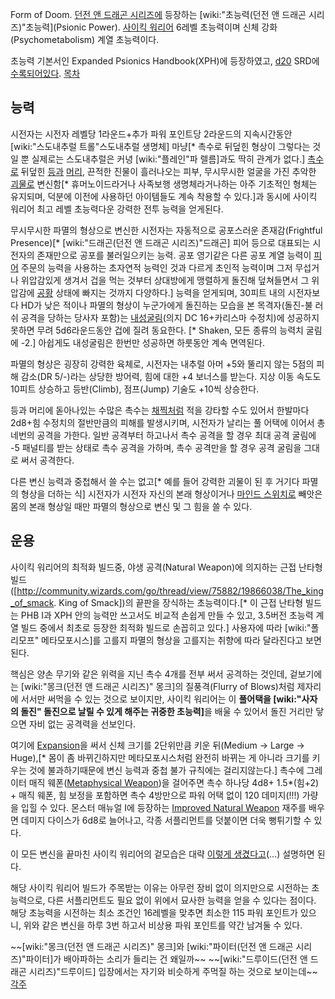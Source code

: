 Form of Doom. [[던전 앤 드래곤 시리즈]]에 등장하는 [wiki:"초능력(던전 앤 드래곤 시리즈)"초능력](Psionic Power).
[[사이킥 워리어]] 6레벨 초능력이며 신체 강화(Psychometabolism) 계열 초능력이다.

초능력 기본서인 Expanded Psionics Handbook(XPH)에 등장하였고, [[d20]] SRD에 [http://www.d20srd.org/srd/psionic/powers/formofDoom.htm 수록되어있다].
[[목차]]
== 능력 ==
시전자는 시전자 레벨당 1라운드+추가 파워 포인트당 2라운드의 지속시간동안 [wiki:"스도내추럴 트롤"스도내추럴 생명체] 마냥[* 촉수로 뒤덮힌 형상이 그렇다는 것일 뿐 실제로는 스도내추럴은 커녕 [wiki:"플레인"파 렐름]과도 딱히 관계가 없다.] [[촉수]]로 뒤덮힌 [[등]]과 [[머리]], 끈적한 진물이 흘러나오는 피부, 무시무시한 얼굴을 가진 추악한 [[괴물]]로 변신함[* 휴머노이드라거나 사족보행 생명체라거나하는 아주 기초적인 형체는 유지되며, 덕분에 이전에 사용하던 아이템들도 계속 착용할 수 있다.]과 동시에 사이킥 워리어 최고 레벨 초능력다운 강력한 전투 능력을 얻게된다.

무시무시한 파멸의 형상으로 변신한 시전자는 자동적으로 공포스러운 존재감(Frightful Presence)[* [wiki:"드래곤(던전 앤 드래곤 시리즈)"드래곤] 피어 등으로 대표되는 시전자의 존재만으로 공포를 불러일으키는 능력. 공포 영기같은 다른 공포 계열 능력이 [[피어]] 주문의 능력을 사용하는 초자연적 능력인 것과 다르게 초인적 능력이며 그저 무섭거나 위압감있게 생겨서 겁을 먹는 것부터 상대방에게 맹렬하게 돌진해 덮쳐들면서 그 위압감에 [[공황]] 상태에 빠지는 것까지 다양하다.] 능력을 얻게되며, 30피트 내의 시전자보다 HD가 낮은 적이나 파멸의 형상이 누군가에게 돌진하는 모습을 본 목격자(돌진-불 러쉬 공격을 당하는 당사자 포함)는 [[내성굴림]](의지 DC 16+카리스마 수정치)에 성공하지 못하면 무려 5d6라운드동안 겁에 질려 동요한다. [* Shaken, 모든 종류의 능력치 굴림에 -2.] 아쉽게도 내성굴림은 한번만 성공하면 하룻동안 계속 면역된다.

파멸의 형상은 굉장히 강력한 육체로, 시전자는 내추럴 아머 +5와 뚤리지 않는 5점의 피해 감소(DR 5/-)라는 상당한 방어력, 힘에 대한 +4 보너스를 받는다. 지상 이동 속도도 10피트 상승하고 등반(Climb), 점프(Jump) 기술도 +10씩 상승한다.

등과 머리에 돋아나있는 수많은 촉수는 [[채찍]]처럼 적을 강타할 수도 있어서 한발마다 2d8+힘 수정치의 절반만큼의 피해를 발생시키며, 시전자가 날리는 풀 어택에 이어서 총 네번의 공격을 가한다. 일반 공격부터 하고나서 촉수 공격을 할 경우 최대 공격 굴림에 -5 패널티를 받는 상태로 촉수 공격을 가하며, 촉수 공격만을 할 경우 공격 굴림을 그대로 써서 공격한다.

다른 변신 능력과 중첩해서 쓸 수는 없고[* 예를 들어 강력한 괴물이 된 후 거기다 파멸의 형상을 더하는 식] 시전자가 시전자 자신의 본래 형상이거나 [[마인드 스위치]]로 빼앗은 몸의 본래 형상일 때만 파멸의 형상으로 변신 및 그 힘을 쓸 수 있다.

== 운용 ==
사이킥 워리어의 최적화 빌드중, 야생 공격(Natural Weapon)에 의지하는 근접 난타형 빌드([http://community.wizards.com/go/thread/view/75882/19866038/The_king_of_smack. King of Smack])의 끝판을 장식하는 초능력이다.[* 이 근접 난타형 빌드는 PHB I과 XPH 안의 능력만 쓰고서도 비교적 손쉽게 만들 수 있고, 3.5버전 초능력 계열 빌드 중에서 최초로 등장한 최적화 빌드로 손꼽히고 있다.] 사용자에 따라 [wiki:"폴리모프" 메타모포시스]를 고를지 파멸의 형상을 고를지는 취향에 따라 달라진다고 보면 된다.

핵심은 양손 무기와 같은 위력을 지닌 촉수 4개를 전부 써서 공격하는 것인데, 겉보기에는 [wiki:"몽크(던전 앤 드래곤 시리즈)" 몽크]의 질풍격(Flurry of Blows)처럼 제자리에 서서만 써먹을 수 있는 것으로 보이지만, 사이킥 워리어는 이 '''풀어택을 [wiki:"사자의 돌진" 돌진으로 날릴 수 있게 해주는 귀중한 초능력]'''을 배울 수 있어서 돌진 거리만 닿으면 자비 없는 공격력을 선보인다.

여기에 [http://www.d20srd.org/srd/psionic/powers/expansion.htm Expansion]을 써서 신체 크기를 2단위만큼 키운 뒤(Medium -> Large -> Huge),[* 몸이 좀 바뀌긴하지만 메타모포시스처럼 완전히 바뀌는 게 아니라 크기를 키우는 것에 불과하기때문에 변신 능력과 중첩 불가 규칙에는 걸리지않는다.] 촉수에 그레이터 매직 웨폰([http://www.d20srd.org/srd/psionic/powers/metaphysicalWeapon.htm Metaphysical Weapon])을 걸어주면 촉수 하나당 4d8+ 1.5*(힘+2) + 매직 웨폰, 힘 보정을 포함하면 촉수 4방만으로 파워 어택 없이 120 데미지(!!!) 가량을 입힐 수 있다. 몬스터 매뉴얼 I에 등장하는 [http://dndtools.eu/feats/monster-manual-v35--5/improved-natural-attack--1533/ Improved Natural Weapon] 재주를 배우면 데미지 다이스가 6d8로 늘어나고, 각종 서플리먼트를 덧붙이면 더욱 뻥튀기할 수 있다.

이 모든 변신을 끝마친 사이킥 워리어의 겉모습은 대략 [http://lovecraftiancreations.files.wordpress.com/2012/02/dark-young.jpg 이렇게 생겼다고](...) 설명하면 된다.

해당 사이킥 워리어 빌드가 주목받는 이유는 아무런 장비 없이 의지만으로 시전하는 초능력으로, 다른 서플리먼트도 필요 없이 위에서 묘사한 능력을 얻을 수 있다는 점이다. 해당 초능력을 시전하는 최소 조건인 16레벨을 맞추면 최소한 115 파워 포인트가 있으니, 위와 같은 변신을 하루 3번 하고서 비상용 파워 포인트를 약간 남겨둘 수 있다.

~~[wiki:"몽크(던전 앤 드래곤 시리즈)" 몽크]와 [wiki:"파이터(던전 앤 드래곤 시리즈)"파이터]가 배아파하는 소리가 들리는 건 왜일까~~
~~[wiki:"드루이드(던전 앤 드래곤 시리즈)"드루이드] 입장에서는 자기와 비슷하게 주먹질 하는 것으로 보이는데~~
[[각주]]
